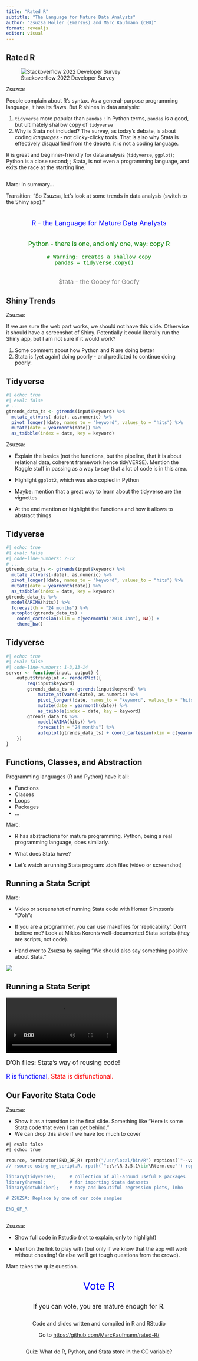 ```yaml
---
title: "Rated R"
subtitle: "The Language for Mature Data Analysts"
author: "Zsuzsa Holler (Emarsys) and Marc Kaufmann (CEU)"
format: revealjs
editor: visual
---
```


## Rated R

![Stackoverflow 2022 Developer Survey](stackoverflow-survey-2022-screenshot.png)

::: notes
Zsuzsa:

People complain about R's syntax. As a general-purpose programming language, it has its flaws. But R shines in data analysis:

1.  `tidyverse` more popular than `pandas` : in Python terms, `pandas` is a good, but ultimately shallow copy of `tidyverse`
2.  Why is Stata not included? The survey, as today's debate, is about coding *languages* - not clicky-clicky tools. That is also why Stata is effectively disqualified from the debate: it is not a coding language.

R is great and beginner-friendly for data analysis (`tidyverse`, `ggplot`); Python is a close second; ; Stata, is not even a programming language, and exits the race at the starting line.
:::

## 

::: notes
Marc: In summary...

Transition: "So Zsuzsa, let's look at some trends in data analysis (switch to the Shiny app)."
:::

::: {.fragment style="text-align: center; font-size: 1.3em; margin-bottom: 2em; color: blue; margin-top: 2em"}
R - the Language for Mature Data Analysts
:::

::: {.fragment style="text-align: center; font-size: 1.2em; margin-bottom: 2em; color: green"}
Python - there is one, and only one, way: copy R

``` .python
# Warning: creates a shallow copy
pandas = tidyverse.copy()   
```
:::

::: {.fragment style="text-align: center; font-size: 1.2em; color: grey"}
\$tata - the Gooey for Goofy
:::

## Shiny Trends

::: notes
Zsuzsa:

If we are sure the web part works, we should not have this slide. Otherwise it should have a screenshot of Shiny. Potentially it could literally run the Shiny app, but I am not sure if it would work?

1.  Some comment about how Python and R are doing better
2.  Stata is (yet again) doing poorly - and predicted to continue doing poorly.
:::

## Tidyverse {auto-animate="true"}

```r
#| echo: true
#| eval: false
# ...
gtrends_data_ts <- gtrends(input$keyword) %>% 
  mutate_at(vars(-date), as.numeric) %>% 
  pivot_longer(!date, names_to = "keyword", values_to = "hits") %>% 
  mutate(date = yearmonth(date)) %>% 
  as_tsibble(index = date, key = keyword)
```

::: notes
Zsuzsa:

-   Explain the basics (not the functions, but the pipeline, that it is about relational data, coherent framework hence tidyVERSE). Mention the Kaggle stuff in passing as a way to say that a lot of code is in this area.

-   Highlight `ggplot2`, which was also copied in Python

-   Maybe: mention that a great way to learn about the tidyverse are the vignettes

-   At the end mention or highlight the functions and how it allows to abstract things
:::

## Tidyverse {auto-animate="true"}

```r
#| echo: true
#| eval: false
#| code-line-numbers: 7-12
# ...
gtrends_data_ts <- gtrends(input$keyword) %>% 
  mutate_at(vars(-date), as.numeric) %>% 
  pivot_longer(!date, names_to = "keyword", values_to = "hits") %>% 
  mutate(date = yearmonth(date)) %>% 
  as_tsibble(index = date, key = keyword)
gtrends_data_ts %>%
  model(ARIMA(hits)) %>% 
  forecast(h = "24 months") %>% 
  autoplot(gtrends_data_ts) + 
    coord_cartesian(xlim = c(yearmonth("2018 Jan"), NA)) +
    theme_bw()
```

## Tidyverse {auto-animate="true"}

```r
#| echo: true
#| eval: false
#| code-line-numbers: 1-3,13-14
server <- function(input, output) {
    output$trendplot <- renderPlot({
        req(input$keyword)
        gtrends_data_ts <- gtrends(input$keyword) %>% 
            mutate_at(vars(-date), as.numeric) %>% 
            pivot_longer(!date, names_to = "keyword", values_to = "hits") %>% 
            mutate(date = yearmonth(date)) %>% 
            as_tsibble(index = date, key = keyword)
        gtrends_data_ts %>%
            model(ARIMA(hits)) %>% 
            forecast(h = "24 months") %>% 
            autoplot(gtrends_data_ts) + coord_cartesian(xlim = c(yearmonth("2018 Jan"), NA)) + theme_bw()
    })
}
```

## Functions, Classes, and Abstraction

::: fragment
Programming languages (R and Python) have it all:
:::

::: incremental
-   Functions
-   Classes
-   Loops
-   Packages
-   ...
:::

::: notes
Marc:

-   R has abstractions for mature programming. Python, being a real programming language, does similarly.

-   What does Stata have?

-   Let's watch a running Stata program: .doh files (video or screenshot)
:::

## Running a Stata Script

::: notes
Marc:

-   Video or screenshot of running Stata code with Homer Simpson's "D'oh"s

-   If you are a programmer, you can use makefiles for 'replicability'. Don't believe me? Look at Miklos Koren's well-documented Stata scripts (they are scripts, not code).

-   Hand over to Zsuzsa by saying "We should also say something positive about Stata."
:::

::: {.fragment .fade-in}
![](koren-peto-doh-files.png)
:::

## Running a Stata Script

![](final-running-stata.mp4)

::: {.fragment style="font-size: 1.2em;"}
D'Oh files: Stata's way of reusing code!
:::

::: {.fragment style="font-size: 1.2em;"}
[R is functional]{style="color: blue"}[, Stata is disfunctional.]{.fragment style="color: red;"}
:::

## Our Favorite Stata Code

::: notes
Zsuzsa:

-   Show it as a transition to the final slide. Something like "Here is some Stata code that even I can get behind."
-   We can drop this slide if we have too much to cover
:::

```stata
#| eval: false
#| echo: true

rsource, terminator(END_OF_R) rpath("/usr/local/bin/R") roptions(`"--vanilla"')
// rsource using my_script.R, rpath(`"c:\r\R-3.5.1\bin\Rterm.exe"') roptions(`"--vanilla"')  // use this line instead if you run a windows box

library(tidyverse);     # collection of all-around useful R packages
library(haven);         # for importing Stata datasets
library(dotwhisker);    # easy and beautiful regression plots, imho

# ZSUZSA: Replace by one of our code samples

END_OF_R
```

## 

::: notes
Zsuzsa:

-   Show full code in Rstudio (not to explain, only to highlight)

-   Mention the link to play with (but only if we know that the app will work without cheating! Or else we'll get tough questions from the crowd).

Marc takes the quiz question.
:::

::: {style="text-align: center; font-size: 2em; color: blue;"}
Vote R
:::

::: {.fragment style="text-align: center; font-size: 1.2em;"}
If you can vote, you are mature enough for R.
:::

::: {.fragment style="text-align: center; margin: 2em 0em 2em 0em;"}
Code and slides written and compiled in R and RStudio

Go to <https://github.com/MarcKaufmann/rated-R/>
:::

::: {.fragment style="text-align: center;"}
Quiz: What do R, Python, and Stata store in the CC variable?
:::
